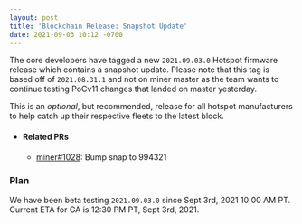 ```yaml
---
layout: post
title: 'Blockchain Release: Snapshot Update'
date: 2021-09-03 10:12 -0700
---
```


The core developers have tagged a new `2021.09.03.0` Hotspot firmware release which contains a
snapshot update. Please note that this tag is based off of `2021.08.31.1` and not on miner master as
the team wants to continue testing PoCv11 changes that landed on master yesterday.

This is an _optional_, but recommended, release for all hotspot manufacturers to help catch up their
respective fleets to the latest block.

- #### Related PRs

  - [miner#1028](https://github.com/helium/miner/pull/1028): Bump snap to 994321

### Plan

We have been beta testing `2021.09.03.0` since Sept 3rd, 2021 10:00 AM PT. Current ETA for GA is
12:30 PM PT, Sept 3rd, 2021.
